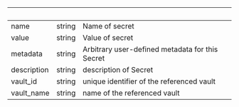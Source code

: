 | &nbsp; | &nbsp; | &nbsp; |
|---|---|---|
| name | string | Name of secret |
| value | string | Value of secret |
| metadata | string | Arbitrary user-defined metadata for this Secret |
| description | string | description of Secret |
| vault_id | string | unique identifier of the referenced vault |
| vault_name | string | name of the referenced vault |